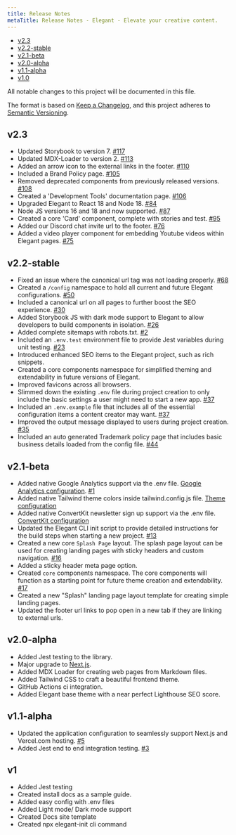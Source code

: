 ```yaml
---
title: Release Notes
metaTitle: Release Notes - Elegant - Elevate your creative content.
---
```


- [v2.3](#v2_3)
- [v2.2-stable](#v2_2-stable)
- [v2.1-beta](#v2_1-beta)
- [v2.0-alpha](#v2_0-alpha)
- [v1.1-alpha](#v1_1-alpha)
- [v1.0](#v1)

All notable changes to this project will be documented in this file.

The format is based on [Keep a Changelog](https://keepachangelog.com/en/1.0.0/),
and this project adheres to [Semantic Versioning](https://semver.org/spec/v2.0.0.html).

<a name="v2_3"></a>

## v2.3

- Updated Storybook to version 7. [#117](https://github.com/elegantframework/elegant-cli/pull/117)
- Updated MDX-Loader to version 2. [#113](https://github.com/elegantframework/elegant-cli/pull/113)
- Added an arrow icon to the external links in the footer. [#110](https://github.com/elegantframework/elegant-cli/pull/110)
- Included a Brand Policy page. [#105](https://github.com/elegantframework/elegant-cli/pull/105)
- Removed deprecated components from previously released versions. [#108](https://github.com/elegantframework/elegant-cli/pull/108)
- Created a 'Development Tools' documentation page. [#106](https://github.com/elegantframework/elegant-cli/pull/106)
- Upgraded Elegant to React 18 and Node 18. [#84](https://github.com/elegantframework/elegant-cli/pull/84)
- Node JS versions 16 and 18 and now supported. [#87](https://github.com/elegantframework/elegant-cli/pull/87)
- Created a core 'Card' component, complete with stories and test. [#95](https://github.com/elegantframework/elegant-cli/pull/95)
- Added our Discord chat invite url to the footer. [#76](https://github.com/elegantframework/elegant-cli/pull/76)
- Added a video player component for embedding Youtube videos within Elegant pages. [#75](https://github.com/elegantframework/elegant-cli/pull/75)

<a name="v2_2-stable"></a>

## v2.2-stable

- Fixed an issue where the canonical url tag was not loading properly. [#68](https://github.com/elegantframework/elegant-cli/pull/68)
- Created a `/config` namespace to hold all current and future Elegant configurations. [#50](https://github.com/elegantframework/elegant-cli/pull/50)
- Included a canonical url on all pages to further boost the SEO experience. [#30](https://github.com/elegantframework/elegant-cli/issues/30)
- Added Storybook JS with dark mode support to Elegant to allow developers to build components in isolation. [#26](https://github.com/elegantframework/elegant-cli/issues/24)
- Added complete sitemaps with robots.txt. [#2](https://github.com/elegantframework/elegant-cli/issues/2)
- Included an `.env.test` environment file to provide Jest variables during unit testing. [#23](https://github.com/elegantframework/elegant-cli/issues/23)
- Introduced enhanced SEO items to the Elegant project, such as rich snippets.
- Created a core components namespace for simplified theming and extendability in future versions of Elegant.
- Improved favicons across all browsers.   
- Slimmed down the existing `.env` file during project creation to only include the basic settings a user might need to start a new app. [#37](https://github.com/elegantframework/elegant-cli/pull/37)
- Included an `.env.example` file that includes all of the essential configuration items a content creator may want. [#37](https://github.com/elegantframework/elegant-cli/pull/37)
- Improved the output message displayed to users during project creation. [#35](https://github.com/elegantframework/elegant-cli/pull/35)
- Included an auto generated Trademark policy page that includes basic business details loaded from the config file. [#44](https://github.com/elegantframework/elegant-cli/pull/44)


<a name="v2_1-beta"></a>

## v2.1-beta

- Added native Google Analytics support via the .env file. [Google Analytics configuration](/docs/google-analytics). [#1](https://github.com/elegantframework/elegant-cli/issues/1)
- Added native Tailwind theme colors inside tailwind.config.js file. [Theme configuration](/docs/theme)
- Added native ConvertKit newsletter sign up support via the .env file. [ConvertKit configuration](/docs/convertkit)
- Updated the Elegant CLI init script to provide detailed instructions for the build steps when starting a new project. [#13](https://github.com/elegantframework/elegant-cli/issues/13)
- Created a new core `Splash Page` layout. The splash page layout can be used for creating landing pages with sticky headers and custom navigation. [#16](https://github.com/elegantframework/elegant-cli/commit/d8f657af269bda072615b42dca76184b384f4188)
- Added a sticky header meta page option. 
- Created `core` components namespace. The core components will function as a starting point for future theme creation and extendability. [#17](https://github.com/elegantframework/elegant-cli/pull/17)
- Created a new "Splash" landing page layout template for creating simple landing pages.
- Updated the footer url links to pop open in a new tab if they are linking to external urls.

<a name="v2_0-alpha"></a>

## v2.0-alpha

- Added Jest testing to the library.
- Major upgrade to [Next.js](https://www.elegantframework.com/blog/2023-04-05-elegant-framework-v2-0-alpha).
- Added MDX Loader for creating web pages from Markdown files.
- Added Tailwind CSS to craft a beautiful frontend theme.
- GitHub Actions ci integration.
- Added Elegant base theme with a near perfect Lighthouse SEO score.

<a name="v1_1-alpha"></a>

## v1.1-alpha

- Updated the application configuration to seamlessly support Next.js and Vercel.com hosting. [#5](https://github.com/elegantframework/elegant/pull/5)
- Added Jest end to end integration testing. [#3](https://github.com/elegantframework/elegant/pull/3)

<a name="v1"></a>

## v1

- Added Jest testing
- Created install docs as a sample guide.
- Added easy config with .env files
- Added Light mode/ Dark mode support
- Created Docs site template
- Created npx elegant-init cli command